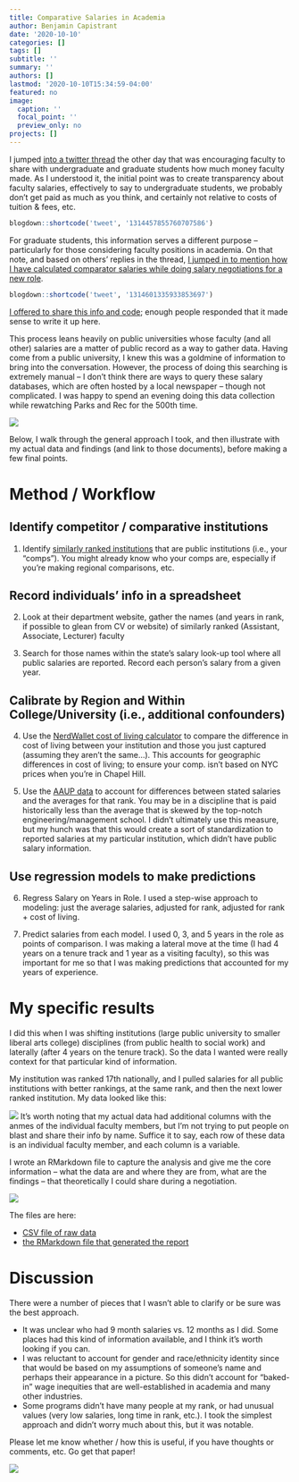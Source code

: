 ```yaml
---
title: Comparative Salaries in Academia
author: Benjamin Capistrant
date: '2020-10-10'
categories: []
tags: []
subtitle: ''
summary: ''
authors: []
lastmod: '2020-10-10T15:34:59-04:00'
featured: no
image:
  caption: ''
  focal_point: ''
  preview_only: no
projects: []
---
```


I jumped [into a twitter thread](https://twitter.com/SimoneKolysh/status/1314457855760707586?s=20) the other day that was encouraging faculty to share with undergraduate and graduate students how much money faculty made. As I understood it, the initial point was to create transparency about faculty salaries, effectively to say to undergraduate students, we probably don't get paid as much as you think, and certainly not relative to costs of tuition & fees, etc.

```r
blogdown::shortcode('tweet', '1314457855760707586')
```

For graduate students, this information serves a different purpose -- particularly for those considering faculty positions in academia. On that note, and based on others' replies in the thread, [I jumped in to mention how I have calculated comparator salaries while doing salary negotiations for a new role](https://twitter.com/bencapistrant/status/1314601335933853697?s=20). 

```r
blogdown::shortcode('tweet', '1314601335933853697')
```

[I offered to share this info and code](https://twitter.com/bencapistrant/status/1314602217207406594?s=20); enough people responded that it made sense to write it up here.


This process leans heavily on public universities whose faculty (and all other) salaries are a matter of public record as a way to gather data. Having come from a public university, I knew this was a goldmine of information to bring into the conversation. However, the process of doing this searching is extremely manual -- I don't think there are ways to query these salary databases, which are often hosted by a local newspaper -- though not complicated. I was happy to spend an evening doing this data collection while rewatching Parks and Rec for the 500th time.

![](formula.gif)

Below, I walk through the general approach I took, and then illustrate with my actual data and findings (and link to those documents), before making a few final points.

# Method / Workflow

## Identify competitor / comparative institutions

1. Identify [similarly ranked institutions](https://www.usnews.com/best-graduate-schools/top-health-schools/social-work-rankings) that are public institutions (i.e., your "comps"). You might already know who your comps are, especially if you're making regional comparisons, etc.

## Record individuals' info in a spreadsheet

2. Look at their department website, gather the names (and years in rank, if possible to glean from CV or website) of similarly ranked (Assistant, Associate, Lecturer) faculty

3. Search for those names within the state's salary look-up tool where all public salaries are reported. Record each person's salary from a given year.

## Calibrate by Region and Within College/University (i.e., additional confounders)

4. Use the [NerdWallet cost of living calculator](https://www.nerdwallet.com/cost-of-living-calculator/compare/chicago-il-vs-san-francisco-ca) to compare the difference in cost of living between your institution and those you just captured (assuming they aren't the same...). This accounts for geographic differences in cost of living; to ensure your comp. isn't based on NYC prices when you're in Chapel Hill.

5. Use the [AAUP data](https://www.insidehighered.com/aaup-compensation-survey) to account for differences between stated salaries and the averages for that rank. You may be in a discipline that is paid historically less than the average that is skewed by the top-notch engineering/management school. I didn't ultimately use this measure, but my hunch was that this would create a sort of standardization to reported salaries at my particular institution, which didn't have public salary information.

## Use regression models to make predictions

6. Regress Salary on Years in Role. I used a step-wise approach to modeling: just the average salaries, adjusted for rank, adjusted for rank + cost of living.

7. Predict salaries from each model. I used 0, 3, and 5 years in the role as points of comparison. I was making a lateral move at the time (I had 4 years on a tenure track and 1 year as a visiting faculty), so this was important for me so that I was making predictions that accounted for my years of experience.

# My specific results

I did this when I was shifting institutions (large public university to smaller liberal arts college) disciplines (from public health to social work) and laterally (after 4 years on the tenure track). So the data I wanted were really context for that particular kind of information.

My institution was ranked 17th nationally, and I pulled salaries for all public institutions with better rankings, at the same rank, and then the next lower ranked institution.  My data looked like this:

![](Salary_Data.jpg)
It's worth noting that my actual data had additional columns with the anmes of the individual faculty members, but I'm not trying to put people on blast and share their info by name. Suffice it to say, each row of these data is an individual faculty member, and each column is a variable.

I wrote an RMarkdown file to capture the analysis and give me the core information -- what the data are and where they are from, what are the findings -- that theoretically I could share during a negotiation. 

![](Salary_Data_Rmarkdown.jpg)

The files are here:

- [CSV file of raw data](../../../files/sswsalaries3.csv)
- [the RMarkdown file that generated the report](../../../files/sswsalaries3.Rmd)

# Discussion

There were a number of pieces that I wasn't able to clarify or be sure was the best approach. 

- It was unclear who had 9 month salaries vs. 12 months as I did. Some places had this kind of information available, and I think it's worth looking if you can.
- I was reluctant to account for gender and race/ethnicity identity since that would be based on my assumptions of someone's name and perhaps their appearance in a picture. So this didn't account for "baked-in" wage inequities that are well-established in academia and many other industries.
- Some programs didn't have many people at my rank, or had unusual values (very low salaries, long time in rank, etc.). I took the simplest approach and didn't worry much about this, but it was notable.

Please let me know whether / how this is useful, if you have thoughts or comments, etc. Go get that paper!

![](SMTM.gif)


